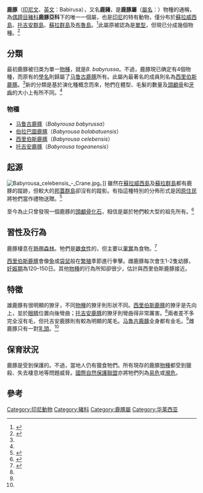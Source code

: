 {{Automatic Taxobox
| image = Hirscheber1a.jpg
| image_caption = [[西里伯斯鹿豚|西里伯斯鹿豚]]
| taxon = Babyrousa
| parent_authority = [[Erich_Thenius|Thenius]], 1970
| authority = [[George_Perry|Perry]], 1811
| type_species =[[马鲁古鹿豚|马鲁古鹿豚]]<br>''Babyrousa babyrussa''
| type_species_authority = ([[卡尔·林奈|Linnaeus]], [[自然系统第十版|1758]])
| subdivision_ranks = [[種|種]]
| subdivision =
* [[马鲁古鹿豚|马鲁古鹿豚]] ''B. babyrussa''
* [[伯拉巴圖鹿豚|伯拉巴圖鹿豚]] ''B. bolabatuensis''
* [[西里伯斯鹿豚|西里伯斯鹿豚]] ''B. celebensis''
* [[托吉安鹿豚|托吉安鹿豚]] ''B. togeanensis''
}}
'''鹿豚'''（[[印尼文|印尼文]]、[[英文|英文]]：Babirusa），又名'''鹿豬'''，是'''鹿豚屬'''（[[学名|屬名]]：{{lang|la|''Babyrousa''}}）物種的通稱，為[[偶蹄目|偶蹄目]][[豬科|豬科]]'''鹿豚亞科'''下的唯一一個屬，也是[[印尼|印尼]]的特有動物，僅分布於[[蘇拉威西島|蘇拉威西島]]、[[托吉安群島|托吉安群島]]、[[蘇拉群島|蘇拉群島]]及[[布魯島|布魯島]]。<ref name= MSW3>{{MSW3}}</ref>此屬原被認為是[[單型|單型]]，但現已分成幾個物種。<ref name=taxonomy>{{Cite journal|author=Meijaard, E., & C. Groves|year=2002|title=Proposal for taxonomic changes within the genus ''Babyrousa''|journal=Asian Wild Pig News|volume=2|issue=1|pages=9-10}}</ref>

==分類==
最初鹿豚被归类为單一[[物種|物種]]，就是''B. babyrussa''。不過，鹿豚現已确定有4個物種，而原有的[[學名|學名]]則歸屬了[[马鲁古鹿豚|马鲁古鹿豚]]所有。此屬內最著名的成員則名為[[西里伯斯鹿豚|西里伯斯鹿豚]]。<ref name=taxonomy/>新的分類是基於演化種概念而來，牠們在體型、毛髮的數量及[[頭顱骨|頭顱骨]]和[[牙齒|牙齒]]的大小上有所不同。<ref name=taxonomy/>

===物種===
* [[马鲁古鹿豚|马鲁古鹿豚]]（''Babyrousa babyrussa''）
* [[伯拉巴圖鹿豚|伯拉巴圖鹿豚]]（''Babyrousa bolabatuensis''）
* [[西里伯斯鹿豚|西里伯斯鹿豚]]（''Babyrousa celebensis''）
* [[托吉安鹿豚|托吉安鹿豚]]（''Babyrousa togeanensis''）

==起源==
[[File:Babyrousa_celebensis_-_Crane.jpg|thumb]]。]]
雖然在[[蘇拉威西島|蘇拉威西島]]及[[蘇拉群島|蘇拉群島]]都有鹿豚的蹤跡，但較大的[[邦蓋群島|邦蓋群島]]卻沒有的蹤影。有指這種特別的分佈形式是因[[原住民|原住民]]將牠們當作禮物送贈。<ref name=Umberto>{{Cite book|author=Umberto Albarella, Keith Dobney, Anton Ervynck|year=2007|title=Pigs and humans: 10,000 years of interaction|publisher=Oxford University Press|isbn=9780199207046|pages=20}}</ref>

至今為止只曾發現一個鹿豚的[[頭顱骨|頭顱骨]][[化石|化石]]，相信是屬於牠們較大型的祖先所有。<ref>{{Cite book|author=Ian Metcalfe|title=Faunal and floral migrations and evolution in SE Asia-Australasia|publisher=CRC Press|year=2001|isbn=9789058093493|pages=338}}</ref>

==習性及行為==
鹿豚棲息在[[熱帶|熱帶]][[森林|森林]]。牠們是[[雜食性|雜食性]]的，但主要以[[果實|果實]]為食物。<ref name=BBC>{{Cite web|author=BBC|year=2010|url=http://www.bbc.co.uk/nature/wildfacts/factfiles/597.shtml|title=''Babirusa''|accessdate=2010-04-18|archive-date=2010-06-22|archive-url=https://web.archive.org/web/20100622025906/http://www.bbc.co.uk/nature/wildfacts/factfiles/597.shtml|dead-url=no}}</ref>

[[西里伯斯鹿豚|西里伯斯鹿豚]]會像[[兔|兔]]或[[袋鼠|袋鼠]]般在[[繁殖|繁殖]]季節進行拳擊。雌鹿豚每次會生1-2隻幼豚，[[妊娠期|妊娠期]]為120–150日。其他[[物種|物種]]的行為所知卻很少，估計與西里伯斯鹿豚接近。

==特徵==
雄鹿豚有很明顯的獠牙，不同[[物種|物種]]的獠牙則形狀不同。[[西里伯斯鹿豚|西里伯斯鹿豚]]的獠牙是先向上，並於[[眼睛|眼睛]]位置向後彎曲；[[托吉安鹿豚|托吉安鹿豚]]的獠牙則彎曲得非常厲害。<ref name=taxonomy/>兩者差不多完全沒有毛，但托吉安鹿豚則有較為明顯的尾毛。[[马鲁古鹿豚|马鲁古鹿豚]]全身都有金毛。<ref name=taxonomy/>雌鹿豚只有一對[[乳頭|乳頭]]。<ref name=BBC/>

==保育狀況==
鹿豚是受到保護的。不過，當地人仍有獵食牠們。所有現存的鹿豚[[物種|物種]]都受到獵殺、失去棲息地等問題威脅。[[國際自然保護聯盟|國際自然保護聯盟]]亦將牠們列為[[易危|易危]]或[[瀕危|瀕危]]。

==參考==
{{Commons category|Babyrousa}}
{{Wikispecies|Babyrousa}}
{{Reflist}}
{{Taxonbar|from=Q232558}}

[[Category:印尼動物|Category:印尼動物]]
[[Category:豬科|Category:豬科]]
[[Category:鹿豚屬|Category:鹿豚屬]]
[[Category:华莱西亚|Category:华莱西亚]]